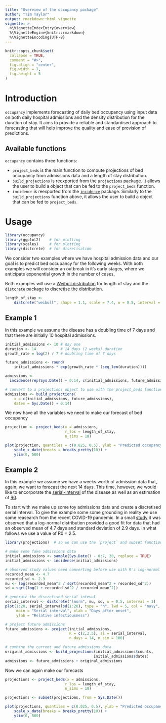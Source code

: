 ```yaml
---
title: "Overview of the occupancy package"
author: "Tim Taylor"
output: rmarkdown::html_vignette
vignette: >
  %\VignetteIndexEntry{overview}
  %\VignetteEngine{knitr::rmarkdown}
  %\VignetteEncoding{UTF-8}
---
```


```r
knitr::opts_chunk$set(
  collapse = TRUE,
  comment = "#>",
  fig.align = "center",
  fig.width = 7,
  fig.height = 5
)
```

# Introduction
`occupancy` implements forecasting of daily bed occupancy using input data on both
daily hospital admissions and the density distribution for the duration of stay.
It aims to provide a reliable and standardised approach to forecasting that will
help improve the quality and ease of provision of predictions.

## Available functions
`occupancy` contains three functions:

* `project_beds` is the main function to compute projections of bed occupancy
from admissions data and a length of stay distribution.
* `build_projections` is reexported from the 
[`projections`](https://cran.r-project.org/web/packages/projections/index.html)
package.  It allows the user to build a
\code{\link[projections:build_projections]{projections}}
object that can be fed to the `project_beds` function.
* `incidence` is reexported from the 
[`incidence`](https://cran.r-project.org/web/packages/incidence/index.html)
package.  Similarly to the `build_projections` function above, it allows the
user to build a \code{\link[incidence::incidence]{incidence}} object that can be
fed to `project_beds`.

# Usage
```r
library(occupancy)
library(ggplot2)    # for plotting
library(scales)     # for plotting
library(distcrete)  # for disretisation
```

We consider two examples where we have hospital admission data and our goal is
to predict bed occupancy for the following weeks. With both examples we will 
consider an outbreak in it's early stages, where we anticipate exponential
growth in the number of cases.

Both examples will use a
[Weibull distribution](https://en.wikipedia.org/wiki/Weibull_distribution) for
length of stay and the
[`distcrete`](https://cran.r-project.org/web/packages/distcrete/index.html)
package to discretise the distribution.


```r
length_of_stay <-
    distcrete("weibull", shape = 1.1, scale = 7.4, w = 0.5, interval = 1)
```


## Example 1
In this example we assume the disease has a doubling time of 7 days and 
that there are initially 10 hospital admissions.

```r
initial_admissions <- 10 # day one
duration <- 14           # 14 days (2 weeks) duration
growth_rate = log(2) / 7 # doubling time of 7 days

future_admissions <- round(
    initial_admissions * exp(growth_rate * (seq_len(duration))))

admissions <- 
  incidence(rep(Sys.Date() + 0:14, c(initial_admissions, future_admissions)))

# convert to a projections object to use with the project_beds function
admissions <- build_projections(
    x = c(initial_admissions, future_admissions), 
    dates = Sys.Date() + 0:14)
```

We now have all the variables we need to make our forecast of bed occupancy

```r
projection <- project_beds(x = admissions, 
                           r_los = length_of_stay, 
                           n_sims = 10)

plot(projection, quantiles = c(0.025, 0.5), ylab = "Predicted occupancy") + 
    scale_x_date(breaks = breaks_pretty(10)) + 
    ylim(0, 500)
```

## Example 2
In this example we assume we have a weeks worth of admission data that, again, 
we want to forecast the next 14 days.  This time, however, we would like to
encorporate the [serial-interval](https://en.wikipedia.org/wiki/Serial_interval)
of the disease as well as an estimation of
[R0](https://en.wikipedia.org/wiki/Basic_reproduction_number).

To start with we make up some toy admissions data and create a discretised
serial interval.  To give the example some some grounding in reality we use some
reasearch from the recent COVID-19 pandemic.  In a small [study](https://www.ijidonline.com/article/S1201-9712(20)30119-3/fulltext) it
was observed that a log-normal distribution provided a good fit for
data that had an observed mean of 4.7 days and standard deviation of 2.9 days.
In what follows we use a value of R0 = 2.5.

```r
library(projections)  # so we can use the `project` and subset functions 

# make some fake admissions data
initial_admissions <- sample(Sys.Date() - 0:7, 30, replace = TRUE)
initial_admissions <- incidence(initial_admissions)

# observed study values need converting before use with R's log-normal function
recorded_mean <- 4.7
recorded_sd <- 2.9
mu <- log(recorded_mean^2 / sqrt(recorded_mean^2 + recorded_sd^2))
sd = sqrt(log(1 + recorded_sd^2 / recorded_mean^2))

# generate the discretised serial inteval
serial_interval <- distcrete("lnorm", mu, sd, w = 0.5, interval = 1)
plot(1:20, serial_interval$d(1:20), type = "h", lwd = 5, col = "navy",
     main = "Serial interval", xlab = "Days after onset",
     ylab = "Relative infectiousness")

# project future admissions
future_admissions <- project(initial_admissions,
                             R = c(2,2.5), si = serial_interval,
                             n_days = 14, n_sim = 100)

# combine the current and future admissions data
original_admissions <- build_projections(initial_admissions$counts,
                                        initial_admissions$dates)
admissions <- future_admissions + original_admissions
```

Now we can again make our forecasts
```r
projections <- project_beds(x = admissions, 
                           r_los = length_of_stay, 
                           n_sims = 10)

projections <- subset(projections, from = Sys.Date())

plot(projections, quantiles = c(0.025, 0.5), ylab = "Predicted occupancy") + 
    scale_x_date(breaks = breaks_pretty(10)) + 
    ylim(0, 500)
```
